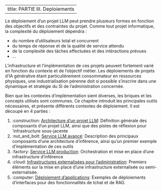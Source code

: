 
---
title: PARTIE III. Deploiements
---

Le déploiement d'un projet LLM peut prendre plusieurs formes en fonction des
objectifs et des contraintes du projet. Comme tout projet informatique, la
complexité du déploiement dépendra :

- du nombre d'utilisateurs total et concurrent
- du temps de réponse et de la qualité de service attendu
- de la complexité des tâches effectuées et des intéractions prévues
- ...

L'infrastructure et l'implémentation de ces projets peuvent fortement varié en
fonction du contexte et de l'objectif métier. Les déploiements de projets d'IA
générative étant particulièrement consommateur en ressources physiques, une
industrialisation pérenne doit si possible s'inscrire dans une dynamique et
stratégie du SI de l'administration concernée.

Bien que les contextes d'implémentation sient diverses, les briques et les
concepts utilisés sont communes. Ce chapitre introduit les principales outils
nécessaires, et présente différents contextes de déploiement. Il est découpé en
4 parties :

1. :construction: [Architecture d'un projet
LLM](./1_Architecture_projet_llm.qmd): Définition générale des composants d'un
projet LLM, ainsi que des pistes de réflexion pour 'infrastructure sous-jacente
1. :nut_and_bolt: [Service LLM avancé](./2_Service_LLM_avance.qmd): Description
des principaux composants d'une architecture d'inférence, ainsi qu'un premier
exemple d'implémentation de ces outils
1. :factory: [Service LLM production](./3_Service_LLM_production.qmd): Orchestration et mise en place d'une infrastructure d'inférence
1. :cloud: [Infrastructures externalisées pour
l'administration](./3_Infras_administrations.qmd): Premiers éléments sur la mise
en place d'une infrastructure externalisée ou semi-externalisée.
1. :computer: [Déploiement d'applications](./4_Deploiement_applications.qmd): Exemples de déploiements d'interfaces pour des fonctionnalités de tchat et de RAG.
